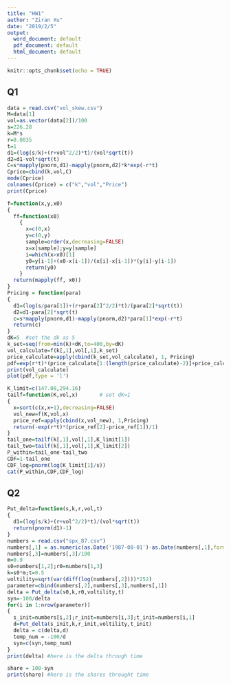 ---
title: "HW1"
author: "Ziran Xu"
date: "2019/2/5"
output:
  word_document: default
  pdf_document: default
  html_document: default
---

```{r setup, include=FALSE}
knitr::opts_chunk$set(echo = TRUE)
```

## Q1
```{r}
data = read.csv("vol_skew.csv")
M=data[1]
vol=as.vector(data[2])/100
s=226.28
k=M*s
r=0.0035
t=1
d1=(log(s/k)+(r+vol^2/2)*t)/(vol*sqrt(t))
d2=d1-vol*sqrt(t)
C=s*mapply(pnorm,d1)-mapply(pnorm,d2)*k*exp(-r*t)
Cprice=cbind(k,vol,C)
mode(Cprice)
colnames(Cprice) = c("k","vol","Price") 
print(Cprice)

```

```{r}
f=function(x,y,x0)
{
  ff=function(x0)
    {
      x=c(0,x)
      y=c(0,y)
      sample=order(x,decreasing=FALSE)
      x=x[sample];y=y[sample]
      i=which(x>x0)[1]
      y0=y[i-1]+(x0-x[i-1])/(x[i]-x[i-1])*(y[i]-y[i-1])
      return(y0)
    }
  return(mapply(ff, x0))
}
Pricing = function(para)
{
  d1=(log(s/para[1])+(r+para[2]^2/2)*t)/(para[2]*sqrt(t))
  d2=d1-para[2]*sqrt(t)
  c=s*mapply(pnorm,d1)-mapply(pnorm,d2)*para[1]*exp(-r*t)
  return(c)
}
dK=5  #set the dk as 5
k_set=seq(from=min(k)+dK,to=400,by=dK)
vol_calculate=f(k[,1],vol[,1],k_set)
price_calculate=apply(cbind(k_set,vol_calculate), 1, Pricing)
pdf=exp(r*t)*(price_calculate[1:(length(price_calculate)-2)]+price_calculate[3:length(price_calculate)]-2*price_calculate[2:(length(price_calculate)-1)])/dK^2
print(vol_calculate)
plot(pdf,type = 'l')
```

```{r}
K_limit=c(147.08,294.16)          
tailf=function(K,vol,x)       # set dK=1
{
  x=sort(c(x,x+1),decreasing=FALSE)
  vol_new=f(K,vol,x)
  price_ref=apply(cbind(x,vol_new), 1,Pricing)
  return(-exp(r*t)*(price_ref[2]-price_ref[1])/1)
}
tail_one=tailf(k[,1],vol[,1],K_limit[1])
tail_two=tailf(k[,1],vol[,1],K_limit[2])
P_within=tail_one-tail_two
CDF=1-tail_one
CDF_log=pnorm(log(K_limit[1]/s))
cat(P_within,CDF,CDF_log)
```
## Q2
```{r}
Put_delta=function(s,k,r,vol,t)
{
  d1=(log(s/k)+(r+vol^2/2)*t)/(vol*sqrt(t))
  return(pnorm(d1)-1)
}
numbers = read.csv("spx_87.csv")
numbers[,1] = as.numeric(as.Date('1987-08-01')-as.Date(numbers[,1],format='%m/%d/%Y'))/365
numbers[,3]=numbers[,3]/100
m=0.9
s0=numbers[1,2];r0=numbers[1,3]
k=s0*m;t=0.5
voltility=sqrt(var(diff(log(numbers[,2])))*252)
parameter=cbind(numbers[,2],numbers[,3],numbers[,1])
delta = Put_delta(s0,k,r0,voltility,t)
syn=-100/delta
for(i in 1:nrow(parameter))
{
  s_init=numbers[i,2];r_init=numbers[i,3];t_init=numbers[i,1]
  d=Put_delta(s_init,k,r_init,voltility,t_init)
  delta = c(delta,d)
  temp_num = -100/d
  syn=c(syn,temp_num)
}
print(delta) #here is the delta through time
```
```{r}
share = 100-syn
print(share) #here is the shares throught time 
```

